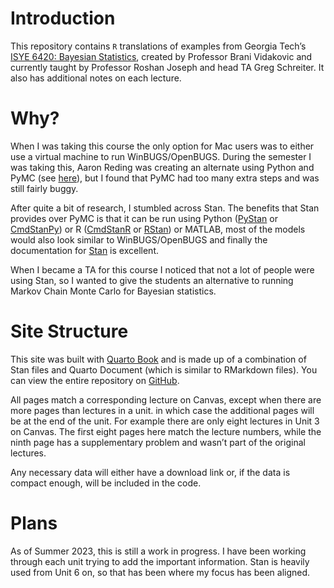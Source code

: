 # Introduction {.unnumbered}

This repository contains `R` translations of examples from Georgia Tech's [ISYE 6420: Bayesian Statistics](), created by Professor Brani Vidakovic and currently taught by Professor Roshan Joseph and head TA Greg Schreiter. It also has additional notes on each lecture.

# Why?

When I was taking this course the only option for Mac users was to either use a virtual machine to run WinBUGS/OpenBUGS. During the semester I was taking this, Aaron Reding was creating an alternate using Python and PyMC (see [here](https://areding.github.io/6420-pymc/intro.html)), but I found that PyMC had too many extra steps and was still fairly buggy.

After quite a bit of research, I stumbled across Stan. The benefits that Stan provides over PyMC is that it can be run using Python ([PyStan](https://mc-stan.org/users/interfaces/pystan.html) or [CmdStanPy]()) or R ([CmdStanR](https://mc-stan.org/cmdstanr/) or [RStan](https://mc-stan.org/users/interfaces/rstan.html)) or MATLAB, most of the models would also look similar to WinBUGS/OpenBUGS and finally the documentation for [Stan](https://mc-stan.org/users/documentation/) is excellent.

When I became a TA for this course I noticed that not a lot of people were using Stan, so I wanted to give the students an alternative to running Markov Chain Monte Carlo for Bayesian statistics.

# Site Structure

This site was built with [Quarto Book](https://quarto.org/docs/books) and is made up of a combination of Stan files and Quarto Document (which is similar to RMarkdown files). You can view the entire repository on [GitHub](https://github.com/RoboticElephant/6420-stan).

All pages match a corresponding lecture on Canvas, except when there are more pages than lectures in a unit. in which case the additional pages will be at the end of the unit. For example there are only eight lectures in Unit 3 on Canvas. The first eight pages here match the lecture numbers, while the ninth page has a supplementary problem and wasn't part of the original lectures.

Any necessary data will either have a download link or, if the data is compact enough, will be included in the code.

# Plans

As of Summer 2023, this is still a work in progress. I have been working through each unit trying to add the important information. Stan is heavily used from Unit 6 on, so that has been where my focus has been aligned.
